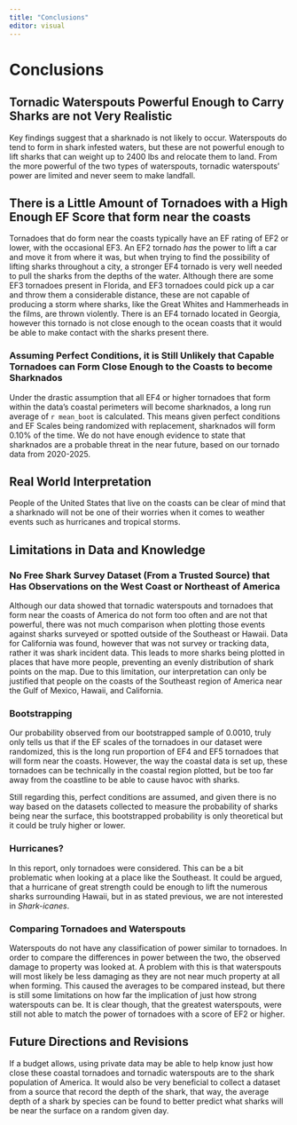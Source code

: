 ---
title: "Conclusions"
editor: visual
---

# Conclusions

## Tornadic Waterspouts Powerful Enough to Carry Sharks are not Very Realistic

Key findings suggest that a sharknado is not likely to occur. Waterspouts do tend to form in shark infested waters, but these are not powerful enough to lift sharks that can weight up to 2400 lbs and relocate them to land. From the more powerful of the two types of waterspouts, tornadic waterspouts' power are limited and never seem to make landfall.

## There is a Little Amount of Tornadoes with a High Enough EF Score that form near the coasts

Tornadoes that do form near the coasts typically have an EF rating of EF2 or lower, with the occasional EF3. An EF2 tornado *has* the power to lift a car and move it from where it was, but when trying to find the possibility of lifting sharks throughout a city, a stronger EF4 tornado is very well needed to pull the sharks from the depths of the water. Although there are some EF3 tornadoes present in Florida, and EF3 tornadoes could pick up a car and throw them a considerable distance, these are not capable of producing a storm where sharks, like the Great Whites and Hammerheads in the films, are thrown violently. There is an EF4 tornado located in Georgia, however this tornado is not close enough to the ocean coasts that it would be able to make contact with the sharks present there.

### Assuming Perfect Conditions, it is Still Unlikely that Capable Tornadoes can Form Close Enough to the Coasts to become Sharknados

Under the drastic assumption that all EF4 or higher tornadoes that form within the data's coastal perimeters will become sharknados, a long run average of `r mean_boot` is calculated. This means given perfect conditions and EF Scales being randomized with replacement, sharknados will form 0.10% of the time. We do not have enough evidence to state that sharknados are a probable threat in the near future, based on our tornado data from 2020-2025.

## Real World Interpretation

People of the United States that live on the coasts can be clear of mind that a sharknado will not be one of their worries when it comes to weather events such as hurricanes and tropical storms.

## Limitations in Data and Knowledge

### No Free Shark Survey Dataset (From a Trusted Source) that Has Observations on the West Coast or Northeast of America

Although our data showed that tornadic waterspouts and tornadoes that form near the coasts of America do not form too often and are not that powerful, there was not much comparison when plotting those events against sharks surveyed or spotted outside of the Southeast or Hawaii. Data for California was found, however that was not survey or tracking data, rather it was shark incident data. This leads to more sharks being plotted in places that have more people, preventing an evenly distribution of shark points on the map. Due to this limitation, our interpretation can only be justified that people on the coasts of the Southeast region of America near the Gulf of Mexico, Hawaii, and California.

### Bootstrapping

Our probability observed from our bootstrapped sample of 0.0010, truly only tells us that if the EF scales of the tornadoes in our dataset were randomized, this is the long run proportion of EF4 and EF5 tornadoes that will form near the coasts. However, the way the coastal data is set up, these tornadoes can be technically in the coastal region plotted, but be too far away from the coastline to be able to cause havoc with sharks. 

Still regarding this, perfect conditions are assumed, and given there is no way based on the datasets collected to measure the probability of sharks being near the surface, this bootstrapped probability is only theoretical but it could be truly higher or lower.

### Hurricanes?

In this report, only tornadoes were considered. This can be a bit problematic when looking at a place like the Southeast. It could be argued, that a hurricane of great strength could be enough to lift the numerous sharks surrounding Hawaii, but in as stated previous, we are not interested in *Shark-icanes*.

### Comparing Tornadoes and Waterspouts

Waterspouts do not have any classification of power similar to tornadoes. In order to compare the differences in power between the two, the observed damage to property was looked at. A problem with this is that waterspouts will most likely be less damaging as they are not near much property at all when forming. This caused the averages to be compared instead, but there is still some limitations on how far the implication of just how strong waterspouts can be. It is clear though, that the greatest waterspouts, were still not able to match the power of tornadoes with a score of EF2 or higher.

## Future Directions and Revisions

If a budget allows, using private data may be able to help know just how close these coastal tornadoes and tornadic waterspouts are to the shark population of America. It would also be very beneficial to collect a dataset from a source that record the depth of the shark, that way, the average depth of a shark by species can be found to better predict what sharks will be near the surface on a random given day. 
